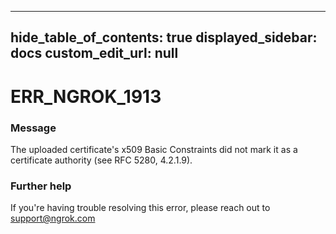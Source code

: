 
---
hide_table_of_contents: true
displayed_sidebar: docs
custom_edit_url: null
---


# ERR_NGROK_1913

### Message
The uploaded certificate's x509 Basic Constraints did not mark it as a certificate authority (see RFC 5280, 4.2.1.9).

### Further help
If you're having trouble resolving this error, please reach out to [support@ngrok.com](mailto:support@ngrok.com?subject=Help%20with%20ERR_NGROK_1913)


<ErrorDetails error='err_ngrok_1913' />
